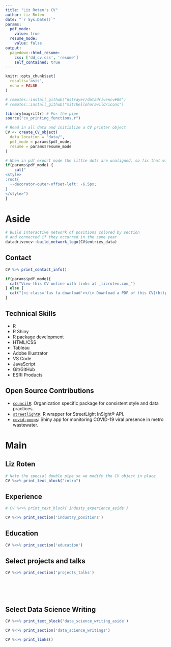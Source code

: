 ```yaml
---
title: "Liz Roten's CV"
author: Liz Roten
date: "`r Sys.Date()`"
params:
  pdf_mode:
    value: true
  resume_mode:
    value: false
output:
  pagedown::html_resume:
    css: ['dd_cv.css', 'resume']
    self_contained: true
---
```


```r
knitr::opts_chunk$set(
  results='asis', 
  echo = FALSE
)

# remotes::install_github("nstrayer/datadrivencv#86")
# remotes::install_github("mitchelloharawild/icons")

library(magrittr) # For the pipe
source("cv_printing_functions.r")

# Read in all data and initialize a CV printer object
CV <- create_CV_object(
  data_location = "data/",  
  pdf_mode = params$pdf_mode,
  resume = params$resume_mode
)

```


```r
# When in pdf export mode the little dots are unaligned, so fix that with some conditional CSS.
if(params$pdf_mode) {
    cat("
<style>
:root{
  --decorator-outer-offset-left: -6.5px;
}
</style>")
}
```


Aside
================================================================================

```r
# Build interactive network of positions colored by section
# and connected if they occurred in the same year
datadrivencv::build_network_logo(CV$entries_data)
```

Contact {#contact}
--------------------------------------------------------------------------------

```r
CV %>% print_contact_info()
```

```r
if(params$pdf_mode){
  cat("View this CV online with links at _lizroten.com_")
} else {
  cat("[<i class='fas fa-download'></i> Download a PDF of this CV](https://github.com/eroten/cv/raw/main/cv.pdf)")
}
```

Technical Skills {#skills}
--------------------------------------------------------------------------------
- R  
- R Shiny
- R package development
- HTML/CSS  
- Tableau  
- Adobe Illustrator  
- VS Code  
- JavaScript  
- Git/GitHub  
- ESRI Products  



Open Source Contributions {#open-source}
--------------------------------------------------------------------------------

- [`councilR`](https://github.com/Metropolitan-Council/councilR): Organization specific package for consistent style and data practices.  
- [`streetlightR`](https://github.com/Metropolitan-Council/streetlightR): R wrapper for  StreetLight InSight® API.
- [`covid-poops`](https://github.com/Metropolitan-Council/covid-poops): Shiny app for monitoring COVID-19 viral presence in metro wastewater.


Main
================================================================================

Liz Roten {#title}
--------------------------------------------------------------------------------

```r
# Note the special double pipe so we modify the CV object in place
CV %<>% print_text_block("intro") 
```




Experience {data-icon=suitcase}
--------------------------------------------------------------------------------

::: aside
```r
# CV %<>% print_text_block('industy_experience_aside')
```
:::

```r
CV %<>% print_section('industry_positions')
```


Education {data-icon=graduation-cap data-concise=true}
--------------------------------------------------------------------------------

```r
CV %<>% print_section('education')
```


Select projects and talks{data-icon=laptop}
--------------------------------------------------------------------------------

```r
CV %<>% print_section('projects_talks')
```

<!-- These breaks just force a new page so section doesn't get cut off -->
<br>
<br>
<br>


Select Data Science Writing {data-icon=chart-line}
--------------------------------------------------------------------------------

::: aside
```r
CV %<>% print_text_block('data_science_writing_aside')
```
:::

```r
CV %<>% print_section('data_science_writings')
```


```r
CV %<>% print_links()
```

